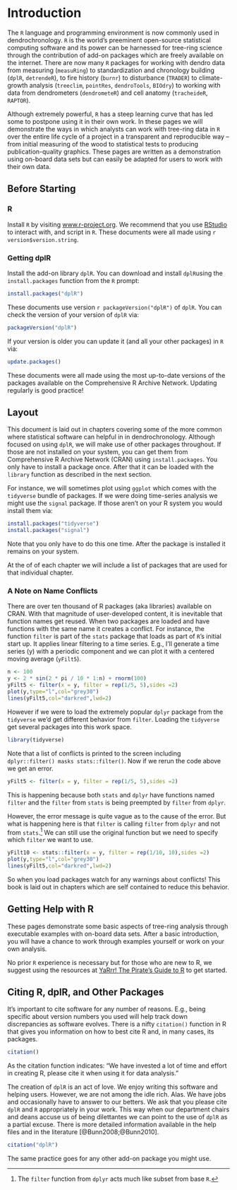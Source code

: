 # Introduction

The `R` language and programming environment is now commonly used in dendrochronology. `R` is the world's  preeminent open-source statistical computing software and its power can be harnessed for tree-ring science through the contribution of add-on packages which are freely available on the internet. There are now many `R` packages for working with dendro data from measuring (`measuRing`) to standardization and chronology building (`dplR`, `detrendeR`), to fire history (`burnr`) to disturbance (`TRADER`) to climate-growth analysis (`treeclim`, `pointRes`, `dendroTools`, `BIOdry`) to working with data from dendrometers (`dendrometeR`) and cell anatomy (`tracheideR`, `RAPTOR`). 

Although extremely powerful, `R` has a steep learning curve that has led some to postpone using it in their own work. In these pages we will demonstrate the ways in which analysts can work with tree-ring data in `R` over the entire life cycle of a project in a transparent and reproducible way -- from initial measuring of the wood to statistical tests to producing publication-quality graphics.  These pages are written as a demonstration using on-board data sets but can easily be adapted for users to work with their own data.

## Before Starting

### R

Install `R` by visiting [www.r-project.org](https://www.r-project.org/). 
We recommend that you use [RStudio](https://www.rstudio.com/) to interact with, and script in `R`. These documents were all made using `r version$version.string`.

### Getting dplR

Install the add-on library `dplR`. You can download and install `dplR `using the `install.packages` function from the `R` prompt:
```r
install.packages("dplR")
```

These documents use version `r packageVersion("dplR")` of `dplR`. You can check the version of your version of `dplR` via:

```r
packageVersion("dplR")
```

If your version is older you can update it (and all your other packages) in `R` via:
```r
update.packages()
```

These documents were all made using the most up-to-date versions of the packages available on the Comprehensive R Archive Network. Updating regularly is good practice!

## Layout
This document is laid out in chapters covering some of the more common where statistical software can helpful in in dendrochronology. Although focused on using `dplR`, we will make use of other packages throughout. If those are not installed on your system, you can get them from Comprehensive R Archive Network (CRAN) using `install.packages`. You only have to install a package once. After that it can be loaded with the `library` function as described in the next section.

For instance, we will sometimes plot using `ggplot` which comes with the `tidyverse` bundle of packages. If we were doing time-series analysis we might use the `signal` package. If those aren't on your R system you would install them via:

```r
install.packages("tidyverse")
install.packages("signal")
```

Note that you only have to do this one time. After the package is installed it remains on your system.

At the of of each chapter we will include a list of packages that are used for that individual chapter.

### A Note on Name Conflicts

There are over ten thousand of R packages (aka libraries) available on CRAN. With that magnitude of user-developed content, it is inevitable that function names get reused. When two packages are loaded and have functions with the same name it creates a conflict. For instance, the function `filter` is part of the `stats` package that loads as part of `R`'s initial start up. It applies linear filtering to a time series. E.g., I'll generate a time series (y) with a periodic component and we can plot it with a centered moving average (`yFilt5`).


```r
n <- 100
y <- 2 * sin(2 * pi / 10 * 1:n) + rnorm(100)
yFilt5 <- filter(x = y, filter = rep(1/5, 5),sides =2)
plot(y,type="l",col="grey30")
lines(yFilt5,col="darkred",lwd=2)
```

However if we were to load the extremely popular `dplyr` package from the  `tidyverse` we'd get different behavior from `filter`. Loading the `tidyverse` get several packages into this work space.

```r
library(tidyverse)
```

Note that a list of conflicts is printed to the screen including `dplyr::filter() masks stats::filter()`. Now if we rerun the code above we get an error.

```r
yFilt5 <- filter(x = y, filter = rep(1/5, 5),sides =2)
```

This is happening because both `stats` and `dplyr` have functions named `filter` and the `filter` from `stats` is being preempted by `filter` from `dplyr`.

However, the error message is quite vague as to the cause of the error. But what is happening here is that `filter` is calling `filter` from `dplyr` and not from `stats`.[^1]  We can still use the original function but we need to specify which `filter` we want to use.

```r
yFilt10 <- stats::filter(x = y, filter = rep(1/10, 10),sides =2)
plot(y,type="l",col="grey30")
lines(yFilt5,col="darkred",lwd=2)
```

So when you load packages watch for any warnings about conflicts! This book is laid out in chapters which are self contained to reduce this behavior.

## Getting Help with R
These pages demonstrate some basic aspects of tree-ring analysis through executable examples with on-board data sets. After a basic introduction, you will have a chance to work through examples yourself or work on your own analysis. 

No prior `R` experience is necessary but for those who are new to R, we suggest using the resources at [YaRrr! The Pirate’s Guide to R](https://bookdown.org/ndphillips/YaRrr/) to get started.

## Citing R, dplR, and Other Packages

It's important to cite software for any number of reasons. E.g., being specific about version numbers you used will help track down discrepancies as software evolves. There is a nifty  `citation()` function in R that gives you information on how to best cite R and, in many cases, its packages. 

```r
citation()
```

As the citation function indicates: "We have invested a lot of time and effort in creating R, please cite it when using it for data analysis." 

The creation of `dplR` is an act of love. We enjoy writing this software and  helping users. However, we are not among the idle rich. Alas. We have jobs and occasionally have to answer to our betters.  We ask that you please cite `dplR` and `R` appropriately in your work. This way when our department chairs and deans accuse us of being dilettantes we can point to the use of `dplR` as a partial excuse. There is more detailed information available in the help files and in the literature [@Bunn2008;@Bunn2010]. 

```r
citation("dplR")
```


The same practice goes for any other add-on package you might use.


[^1]: The `filter` function from `dplyr` acts much like subset from base `R`.
